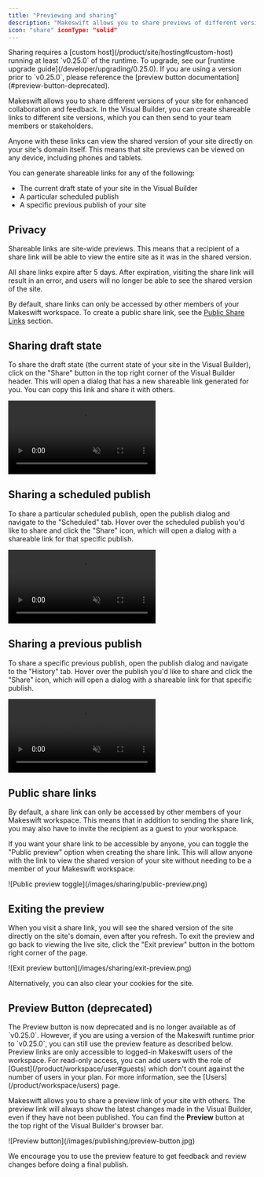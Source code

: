 ```yaml
---
title: "Previewing and sharing"
description: "Makeswift allows you to share previews of different versions of your site for collaboration and feedback."
icon: "share" iconType: "solid"
---
```


<Warning>
  Sharing requires a [custom host](/product/site/hosting#custom-host) running at
  least `v0.25.0` of the runtime. To upgrade, see our [runtime upgrade
  guide](/developer/upgrading/0.25.0). If you are using a version prior to
  `v0.25.0`, please reference the [preview button
  documentation](#preview-button-deprecated).
</Warning>

Makeswift allows you to share different versions of your site for enhanced collaboration and feedback. In the Visual Builder, you can create shareable links to different site versions, which you can then send to your team members or stakeholders.

Anyone with these links can view the shared version of your site directly on your site's domain itself. This means that site previews can be viewed on any device, including phones and tablets.

You can generate shareable links for any of the following:

- The current draft state of your site in the Visual Builder
- A particular scheduled publish
- A specific previous publish of your site

## Privacy

Shareable links are site-wide previews. This means that a recipient of a share link will be able to view the entire site as it was in the shared version.

All share links expire after 5 days. After expiration, visiting the share link will result in an error, and users will no longer be able to see the shared version of the site.

By default, share links can only be accessed by other members of your Makeswift workspace. To create a public share link, see the [Public Share Links](#public-share-links) section.

## Sharing draft state

To share the draft state (the current state of your site in the Visual Builder), click on the "Share" button in the top right corner of the Visual Builder header.
This will open a dialog that has a new shareable link generated for you. You can copy this link and share it with others.

<Frame>
  <video
    autoPlay
    muted
    loop
    playsInline
    controls
    title="Sharing draft state"
    className="w-full aspect-video"
    src="/images/sharing/draft-share.mp4"
  ></video>
</Frame>

## Sharing a scheduled publish

To share a particular scheduled publish, open the publish dialog and navigate to the "Scheduled" tab. Hover over the scheduled publish you'd like to share and click the "Share" icon, which will open a dialog with a shareable link for that specific publish.

<Frame>
  <video
    autoPlay
    muted
    loop
    playsInline
    controls
    title="Sharing a scheduled publish"
    className="w-full aspect-video"
    src="/images/sharing/scheduled-publish-share.mp4"
  ></video>
</Frame>

## Sharing a previous publish

To share a specific previous publish, open the publish dialog and navigate to the "History" tab. Hover over the publish you'd like to share and click the "Share" icon, which will open a dialog with a shareable link for that specific publish.

<Frame>
  <video
    autoPlay
    muted
    loop
    playsInline
    controls
    title="Sharing a past publish"
    className="w-full aspect-video"
    src="/images/sharing/past-publish-share.mp4"
  ></video>
</Frame>

## Public share links

By default, a share link can only be accessed by other members of your Makeswift workspace. This means that in addition to sending the share link, you may also have to invite the recipient as a guest to your workspace.

If you want your share link to be accessible by anyone, you can toggle the "Public preview" option when creating the share link. This will allow anyone with the link to view the shared version of your site without needing to be a member of your Makeswift workspace.

<Frame>![Public preview toggle](/images/sharing/public-preview.png)</Frame>

## Exiting the preview

When you visit a share link, you will see the shared version of the site directly on the site's domain, even after you refresh. To exit the preview and go back to viewing the live site, click the "Exit preview" button in the bottom right corner of the page.

<Frame>![Exit preview button](/images/sharing/exit-preview.png)</Frame>

Alternatively, you can also clear your cookies for the site.

## Preview Button (deprecated)

<Warning>
  The Preview button is now deprecated and is no longer available as of
  `v0.25.0`. However, if you are using a version of the Makeswift runtime prior
  to `v0.25.0`, you can still use the preview feature as described below.
</Warning>

<Note>
  Preview links are only accessible to logged-in Makeswift users of the
  workspace. For read-only access, you can add users with the role of
  [Guest](/product/workspace/user#guests) which don't count against the number
  of users in your plan. For more information, see the
  [Users](/product/workspace/users) page.
</Note>

Makeswift allows you to share a preview link of your site with others. The preview
link will always show the latest changes made in the Visual Builder, even if they have not
been published. You can find the **Preview** button at the top right of the Visual Builder's
browser bar.

<Frame>![Preview button](/images/publishing/preview-button.jpg)</Frame>

We encourage you to use the preview feature to get feedback and review changes before doing a final publish.
